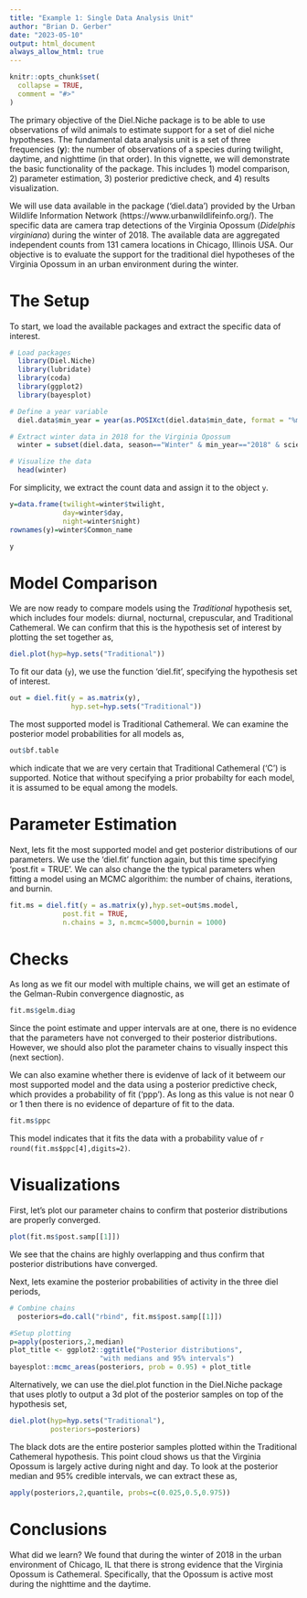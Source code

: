 ```yaml
---
title: "Example 1: Single Data Analysis Unit"
author: "Brian D. Gerber"
date: "2023-05-10"
output: html_document
always_allow_html: true
---
```


```r
knitr::opts_chunk$set(
  collapse = TRUE,
  comment = "#>"
)
```

The primary objective of the Diel.Niche package is to be able to use observations of wild animals to estimate support for a set of diel niche hypotheses. The fundamental data analysis unit is a set of three frequencies (**y**): the number of observations of a species during twilight, daytime, and nighttime (in that order). In this vignette, we will demonstrate the basic functionality of the package. This includes 1) model comparison, 2) parameter estimation, 3) posterior predictive check, and 4) results visualization.

We will use data available in the package ('diel.data') provided by the Urban Wildlife Information Network (https://www.urbanwildlifeinfo.org/). The specific data are camera trap detections of the Virginia Opossum (*Didelphis virginiana*) during the winter of 2018. The available data are aggregated independent counts from 131 camera locations in Chicago, Illinois USA. Our objective is to evaluate the support for the traditional diel hypotheses of the Virginia Opossum in an urban environment during the winter. 

# The Setup

To start, we load the available packages and extract the specific data of interest. 

```r
# Load packages
  library(Diel.Niche)
  library(lubridate)
  library(coda)
  library(ggplot2)
  library(bayesplot)

# Define a year variable
  diel.data$min_year = year(as.POSIXct(diel.data$min_date, format = "%m/%d/%Y"))

# Extract winter data in 2018 for the Virginia Opossum
  winter = subset(diel.data, season=="Winter" & min_year=="2018" & scientificName=="Didelphis virginiana")

# Visualize the data
  head(winter)
```


For simplicity, we extract the count data and assign it to the object `y`.

```r
y=data.frame(twilight=winter$twilight,
             day=winter$day, 
             night=winter$night)
rownames(y)=winter$Common_name

y
```

# Model Comparison

We are now ready to compare models using the  *Traditional* hypothesis set, which includes four models: diurnal, nocturnal, crepuscular, and Traditional Cathemeral. We can confirm that this is the hypothesis set of interest by plotting the set together as, 

```r
diel.plot(hyp=hyp.sets("Traditional"))
```


To fit our data (`y`), we use the function 'diel.fit', specifying the hypothesis set of interest. 
```r
out = diel.fit(y = as.matrix(y),
               hyp.set=hyp.sets("Traditional"))
```

The most supported model is Traditional Cathemeral. We can examine the posterior model probabilities for all models as, 

```r
out$bf.table
```

which indicate that we are very certain that Traditional Cathemeral  ('C') is supported. Notice that without specifying a prior probabilty for each model, it is assumed to be equal among the models.

# Parameter Estimation

Next, lets fit the most supported model and get posterior distributions of our parameters. We use the 'diel.fit' function again, but this time specifying 'post.fit = TRUE'. We can also change the the typical parameters when fitting a model using an MCMC algorithim: the number of chains, iterations, and burnin. 

```r
fit.ms = diel.fit(y = as.matrix(y),hyp.set=out$ms.model,
             post.fit = TRUE, 
             n.chains = 3, n.mcmc=5000,burnin = 1000)
```

# Checks

As long as we fit our model with multiple chains, we will get an estimate of the Gelman-Rubin convergence diagnostic, as
```r
fit.ms$gelm.diag
```

Since the point estimate and upper intervals are at one, there is no evidence that the parameters have not converged to their posterior distributions. However, we should also plot the parameter chains to visually inspect this (next section).


We can also examine whether there is evidenve of lack of it betweem our most supported model and the data using a posterior predictive check, which provides a probability of fit ('ppp'). As long as this value is not near 0 or 1 then there is no evidence of departure of fit to the data.

```r
fit.ms$ppc
```

This model indicates that it fits the data with a probability value of `r round(fit.ms$ppc[4],digits=2)`.


# Visualizations

First, let's plot our parameter chains to confirm that posterior distributions are properly converged.

```r
plot(fit.ms$post.samp[[1]])
```

We see that the chains are highly overlapping and thus confirm that posterior distributions have converged.


Next, lets examine the posterior probabilities of activity in the three diel periods,

```r
# Combine chains
  posteriors=do.call("rbind", fit.ms$post.samp[[1]])

#Setup plotting
p=apply(posteriors,2,median)
plot_title <- ggplot2::ggtitle("Posterior distributions",
                      "with medians and 95% intervals")
bayesplot::mcmc_areas(posteriors, prob = 0.95) + plot_title

```

Alternatively, we can use the diel.plot function in the Diel.Niche package that uses plotly to output a 3d plot of the posterior samples on top of the hypothesis set,

```r
diel.plot(hyp=hyp.sets("Traditional"),
          posteriors=posteriors)
```

The black dots are the entire posterior samples plotted within the Traditional Cathemeral hypothesis. This point cloud shows us that the Virginia Opossum is largely active during night and day. To look at the posterior median and 95\% credible intervals, we can extract these as,

```r
apply(posteriors,2,quantile, probs=c(0.025,0.5,0.975))
```

# Conclusions

What did we learn? We found that during the winter of 2018 in the urban environment of Chicago, IL that there is strong evidence that the Virginia Opossum is Cathemeral. Specifically, that the Opossum is active most during the nighttime and the daytime. 
